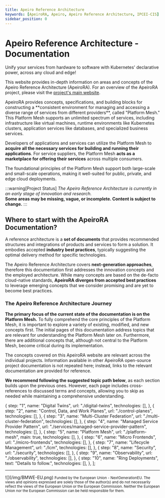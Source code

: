 ```yaml
---
title: Apeiro Reference Architecture
keywords: [ApeiroRA, Apeiro, Apeiro Reference Architecture, IPCEI-CIS]
sidebar_position: 0
---
```


# Apeiro Reference Architecture - Documentation

<div class="apeiro-catch">
Unify your services from hardware to software with Kubernetes' declarative power, across any cloud and edge!
</div>

This website provides in-depth information on areas and concepts of the Apeiro Reference Architecture (ApeiroRA).
For an overview of the ApeiroRA project, please visit the [project's main website](https://apeirora.eu).


<div class="apeiro-box apeiro-summary shadow--lw">
ApeiroRA provides concepts, specifications, and building blocks for constructing a **consistent environment for managing and accessing a diverse range of services from different providers**, called "<Term>Platform Mesh</Term>."
This Platform Mesh supports an unlimited spectrum of services, including infrastructure like virtual machines, runtime environments like Kubernetes clusters, application services like databases, and specialized business services.

Developers of applications and services can utilize the Platform Mesh to **acquire all the necessary services for building and running their applications**.
For service suppliers, the Platform Mesh **acts as a marketplace for offering their services** across multiple consumers.

The foundational principles of the Platform Mesh support both large-scale and small-scale operations, making it well-suited for public, private, and edge cloud deployments.
</div>

:::warning[Project Status]
*The Apeiro Reference Architecture is currently in an early stage of innovation and research.*  
**Some areas may be missing, vague, or incomplete. Content is subject to change.**
:::


## Where to start with the ApeiroRA Documentation?

A reference architecture is a **set of documents** that provides recommended structures and integrations of products and services to form a solution.
It embodies accepted **industry best practices**, typically suggesting the optimal delivery method for specific technologies.

The Apeiro Reference Architecture covers **next-generation approaches**, therefore this documentation first addresses the innovation concepts and the employed architecture.
While many concepts are based on the de-facto cloud-native standards, **ApeiroRA diverges from accepted best practices** to leverage emerging concepts that we consider promising and are yet to become best practices.


### The Apeiro Reference Architecture Journey

**The primary focus of the current state of the documentation is on the <Term>Platform Mesh</Term>.**
To fully comprehend the core principles of the Platform Mesh, it is important to explore a variety of existing, modified, and new concepts first.
The initial pages of this documentation address topics that are relevant for understanding the Platform Mesh later on.
Furthermore, there are additional concepts that, although not central to the Platform Mesh, become critical during its implementation.

The concepts covered on this ApeiroRA website are relevant across the individual projects.
Information available in other ApeiroRA open-source project documentation is not repeated here;
instead, links to the relevant documentation are provided for reference.

**We recommend following the suggested topic path below**, as each section builds upon the previous ones.
However, each page includes cross-references to discussed terms and concepts, allowing you to skip as needed while maintaining a comprehensive understanding.

  {
    step: "1",
    name: "Digital Twins",
    url: "./digital-twins",
    technologies: [],
  },
  {
    step: "2",
    name: "Control, Data, and Work Planes",
    url: "./control-planes",
    technologies: [],
  },
  {
    step: "3",
    name: "Multi-Cluster Federation",
    url: "./multi-cluster-federation",
    technologies: [],
  },
  {
    step: "4",
    name: "Managed Service Provider Pattern",
    url: "./services/managed-service-provider-pattern",
    technologies: [],
  },
  {
    step: "5",
    name: "Platform Mesh",
    url: "./platform-mesh",
    main: true,
    technologies: [],
  },
  {
    step: "6",
    name: "Micro Frontends",
    url: "./micro-frontends",
    technologies: [],
  },
  {
    step: "7",
    name: "Lifecycle Management",
    url: "./lcm",
    technologies: [],
  },
  {
    step: "8",
    name: "Security",
    url: "./security",
    technologies: [],
  },
  {
    step: "9",
    name: "Observability",
    url: "./observability",
    technologies: [],
  },
  {
    step: "10",
    name: "Ring Deployments",
    text: "Details to follow.",
    technologies: [],
  },
];

<Journey steps={steps} />

----

<ApeiroImage width='50%'>
![](/img/BMWE-EU.png)
<small>
Funded by the European Union - NextGenerationEU.  
The views and opinions expressed are solely those of the author(s) and do not necessarily reflect the views of the European Union or the European Commission. Neither the European Union nor the European Commission can be held responsible for them.
</small>
</ApeiroImage>